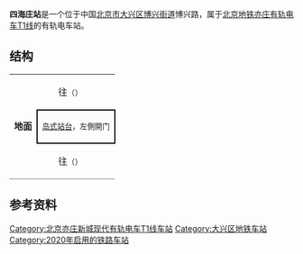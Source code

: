 {{NoteTA
|G1=Railway}}
{{Infobox station
|name = 四海庄
|eng_name = Sihai Zhuang<ref>{{cite web |title=JPG格式线路图下载 |url=https://www.bjsubway.com/jpg.html |website=北京地铁 |accessdate=2020-12-30 |archive-date=2020-10-26 |archive-url=https://web.archive.org/web/20201026031221/https://www.bjsubway.com/jpg.html }}</ref>
|livery = 
|linecolour = {{北京地铁颜色|亦T1}}
|image = 
|caption = 
|other_name = 兴海一街站（公示站名预案及工程名）<ref>{{cite web|url=http://beijing.qianlong.com/2017/0517/1694109.shtml|title=亦庄有轨电车T1线站点命名公示 拟设“机器人大会站”|date=2017-05-17|access-date=2021-01-18|archive-date=2021-01-28|archive-url=https://web.archive.org/web/20210128002027/http://beijing.qianlong.com/2017/0517/1694109.shtml}}</ref>
|country = {{PRC}}
|borough = [[北京市|北京市]][[大兴区|大兴区]][[博兴街道|博兴街道]]
|address = 博兴路
|coordinates = {{coord|39.7454726|N|116.4986068|E|type:railwaystation|display=inline,title}}
|elevation = 
|operator = [[北京亦莊公交有轨电车有限责任公司|北京亦莊公交有轨电车有限责任公司]]
|lines = {{北京地铁线路名|亦T1|SL}}
|distance = 
|platform = 1座[[島式站台|島式站台]]
|tracks = 2条
|connections = 
|structure = 地面车站
|hall = 
|depth = 
|levels = 
|interchange = 
|exits = 
|elevator = 
|escalator = 
|architect = 
|architectural_style = 
|colour = 
|type = 
|status = 运营中
|code = 
|zone = 
|classification = 
|website = 
|built = 
|opened = 2020年12月31日
|passengers = 
|trains = 
|station_hours = 
|hours = 
|first = 
|last = 
|adjacent = {{adjacent stations|system=北京地铁|line=亦T1|left=太和桥北|right=九号村}}
|route_map = {{Routemap|inline=yes|map=
uSTRf\uSTRg~~ ~~{{rmr|Licon=U|{{stl|北京地铁|九号村}}}}
uSTR+BSl\uSTR+BSr
uSTR+BSl\uSTR+BSr
uSTRf\uSTRg~~ ~~{{rmr|Licon=D|{{stl|北京地铁|太和桥北}}}}
}}
}}
'''四海庄站'''是一个位于中国[[北京市|北京市]][[大兴区|大兴区]][[博兴街道|博兴街道]]博兴路，属于[[北京地铁|北京地铁]][[北京亦庄新城现代有轨电车T1线|亦庄有轨电车T1线]]的有轨电车站。

== 结构 ==
{|cellspacing=0 cellpadding=3
|-
|style="border-bottom:solid 1px gray;" rowspan=3|'''地面'''
|{{arrow|L}}
|{{北京地铁线路名|亦T1|c}}往{{站|屈庄}}<small>（{{站|太和桥北}}）</small>
|-
|style="border-right:solid 2px black;border-left:solid 2px black;border-top:solid 2px black;border-bottom:solid 2px black;" colspan=2|<center><small>[[岛式站台|岛式站台]]，左側開门</small></center>
|-
|style="border-bottom:solid 1px gray;"|{{arrow|R}}
|style="border-bottom:solid 1px gray;"|{{北京地铁线路名|亦T1|c}}往{{站|定海园}}<small>（{{站|九号村}}）</small>
|}

== 参考资料 ==
{{commonscat|Sihaizhuang Station}}
{{reflist}}

{{北京亦庄新城现代有轨电车T1线}}

[[Category:北京亦庄新城现代有轨电车T1线车站|Category:北京亦庄新城现代有轨电车T1线车站]]
[[Category:大兴区地铁车站|Category:大兴区地铁车站]]
[[Category:2020年启用的铁路车站|Category:2020年启用的铁路车站]]